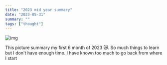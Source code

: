 ```yaml
---
title: "2023 mid year summary"
date: "2023-05-31"
summary: ""
tags: ["thought"]
---
```


![img](/static/images/2023/OIP.jpg)

This picture summary my first 6 month of 2023 😿. So much things to learn but I don't have enough time. I have known too much to go back from where I start
